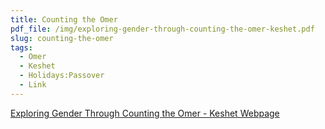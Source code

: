 ```yaml
---
title: Counting the Omer
pdf_file: /img/exploring-gender-through-counting-the-omer-keshet.pdf
slug: counting-the-omer
tags:
  - Omer
  - Keshet
  - Holidays:Passover
  - Link
---
```


[](/img/exploring-gender-through-counting-the-omer-keshet.pdf)[Exploring Gender Through Counting the Omer - Keshet Webpage](https://www.keshetonline.org/resources/exploring-gender-through-counting-the-omer)
<PdfViewer frontMatter={frontMatter} />
